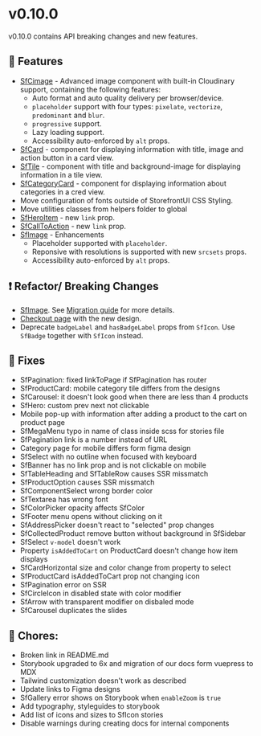 
<Meta title="Releases/v0.10.0 - Latest/Change log" />

# v0.10.0

v0.10.0 contains API breaking changes and new features.

## 🚀 Features

- [SfCimage](?path=/story/components-atoms-cloudinary-image--common) - Advanced image component with built-in Cloudinary support, containing the following features:
  - Auto format and auto quality delivery per browser/device.
  - `placeholder` support with four types: `pixelate`, `vectorize`, `predominant` and `blur`.
  - `progressive` support.
  - Lazy loading support.
  - Accessibility auto-enforced by `alt` props.
- [SfCard](?path=/story/components-molecules-card--common) - component for displaying information with title, image and action button in a card view.
- [SfTile](?path=/story/components-molecules-tile--common) - component with title and background-image for displaying information in a tile view.
- [SfCategoryCard](?path=/story/components-molecules-category-card--common) - component for displaying information about categories in a cred view.
- Move configuration of fonts outside of StorefrontUI CSS Styling.
- Move utilities classes from helpers folder to global
- [SfHeroItem](?path=/story/components-organisms-hero--common) - new `link` prop.
- [SfCallToAction](?path=/story/components-molecules-call-to-action--common) - new `link` prop.
- [SfImage](?path=/story/components-atoms-image--common) - Enhancements
  - Placeholder supported with `placeholder`.
  - Reponsive with resolutions is supported with new `srcsets` props.
  - Accessibility auto-enforced by `alt` props.

## ❗ Refactor/ Breaking Changes

- [SfImage](?path=/story/components-atoms-image--common). See [Migration guide](/?path=/story/releases-v0-10-0-migration-guide--page) for more details.
- [Checkout page](?path=/story/pages-checkout--common) with the new design.
- Deprecate `badgeLabel` and `hasBadgeLabel` props from `SfIcon`. Use `SfBadge` together with `SfIcon` instead.

## 🐛 Fixes

- SfPagination: fixed linkToPage if SfPagination has router
- SfProductCard: mobile category tile differs from the designs
- SfCarousel: it doesn't look good when there are less than 4 products
- SfHero: custom prev next not clickable
- Mobile pop-up with information after adding a product to the cart on product page
- SfMegaMenu typo in name of class inside scss for stories file
- SfPagination link is a number instead of URL
- Category page for mobile differs form figma design
- SfSelect with no outline when focused with keyboard
- SfBanner has no link prop and is not clickable on mobile
- SfTableHeading and SfTableRow causes SSR missmatch
- SfProductOption causes SSR missmatch
- SfComponentSelect wrong border color
- SfTextarea has wrong font
- SfColorPicker opacity affects SfColor
- SfFooter menu opens without clicking on it
- SfAddressPicker doesn't react to "selected" prop changes
- SfCollectedProduct remove button without background in SfSidebar
- SfSelect `v-model` doesn't work
- Property `isAddedToCart` on ProductCard doesn't change how item displays
- SfCardHorizontal size and color change from property to select
- SfProductCard isAddedToCart prop not changing icon
- SfPagination error on SSR
- SfCircleIcon in disabled state with color modifier
- SfArrow with transparent modifier on disbaled mode
- SfCarousel duplicates the slides

## 🧹 Chores:

- Broken link in README.md
- Storybook upgraded to 6x and migration of our docs form vuepress to MDX
- Tailwind customization doesn't work as described
- Update links to Figma designs
- SfGallery error shows on Storybook when `enableZoom` is `true`
- Add typography, styleguides to storybook
- Add list of icons and sizes to SfIcon stories
- Disable warnings during creating docs for internal components
